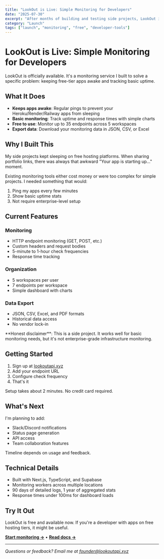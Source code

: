 ```yaml
---
title: "LookOut is Live: Simple Monitoring for Developers"
date: "2025-07-30"
excerpt: "After months of building and testing side projects, LookOut is here for solo devs to automate monitoring."
category: "Launch"
tags: ["launch", "monitoring", "free", "developer-tools"]
---
```


# LookOut is Live: Simple Monitoring for Developers

LookOut is officially available. It's a monitoring service I built to solve a specific problem: keeping free-tier apps awake and tracking basic uptime.

## What It Does

- **Keeps apps awake**: Regular pings to prevent your Heroku/Render/Railway apps from sleeping
- **Basic monitoring**: Track uptime and response times with simple charts
- **Free to use**: Monitor up to 35 endpoints across 5 workspaces
- **Export data**: Download your monitoring data in JSON, CSV, or Excel

## Why I Built This

My side projects kept sleeping on free hosting platforms. When sharing portfolio links, there was always that awkward "Your app is starting up..." moment.

Existing monitoring tools either cost money or were too complex for simple projects. I needed something that would:

1. Ping my apps every few minutes
2. Show basic uptime stats  
3. Not require enterprise-level setup

## Current Features

### Monitoring
- HTTP endpoint monitoring (GET, POST, etc.)
- Custom headers and request bodies
- 5-minute to 1-hour check frequencies
- Response time tracking

### Organization
- 5 workspaces per user
- 7 endpoints per workspace
- Simple dashboard with charts

### Data Export
- JSON, CSV, Excel, and PDF formats
- Historical data access
- No vendor lock-in

<Callout type="info">
**Honest disclaimer**: This is a side project. It works well for basic monitoring needs, but it's not enterprise-grade infrastructure monitoring.
</Callout>

## Getting Started

1. Sign up at [lookoutapi.xyz](/)
2. Add your endpoint URL
3. Configure check frequency
4. That's it

Setup takes about 2 minutes. No credit card required.

## What's Next

I'm planning to add:
- Slack/Discord notifications
- Status page generation
- API access
- Team collaboration features

Timeline depends on usage and feedback.

## Technical Details

- Built with Next.js, TypeScript, and Supabase
- Monitoring workers across multiple locations
- 90 days of detailed logs, 1 year of aggregated stats
- Response times under 100ms for dashboard loads

## Try It Out

LookOut is free and available now. If you're a developer with apps on free hosting tiers, it might be useful.

**[Start monitoring →](/)** • **[Read docs →](/docs)**

---

*Questions or feedback? Email me at founder@lookoutapi.xyz*